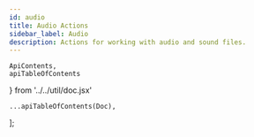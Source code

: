 ```yaml
---
id: audio
title: Audio Actions
sidebar_label: Audio
description: Actions for working with audio and sound files.
---
```


    ApiContents,
    apiTableOfContents
} from '../../util/doc.jsx'

    ...apiTableOfContents(Doc),
];

<ApiContents doc={Doc} />